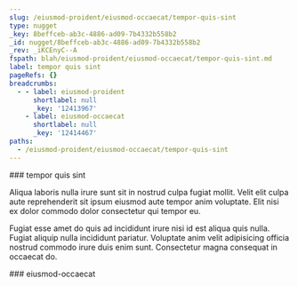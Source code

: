 ```yaml
---
slug: /eiusmod-proident/eiusmod-occaecat/tempor-quis-sint
type: nugget
_key: 8beffceb-ab3c-4886-ad09-7b4332b558b2
_id: nugget/8beffceb-ab3c-4886-ad09-7b4332b558b2
_rev: _iKCEnyC--A
fspath: blah/eiusmod-proident/eiusmod-occaecat/tempor-quis-sint.md
label: tempor quis sint
pageRefs: {}
breadcrumbs:
  - - label: eiusmod-proident
      shortlabel: null
      _key: '12413967'
    - label: eiusmod-occaecat
      shortlabel: null
      _key: '12414467'
paths:
  - /eiusmod-proident/eiusmod-occaecat/tempor-quis-sint
---
```


<NuggetArea>
<Nugget slug="/eiusmod-proident/eiusmod-occaecat/tempor-quis-sint" type="nugget" _key="8beffceb-ab3c-4886-ad09-7b4332b558b2" _id="nugget/8beffceb-ab3c-4886-ad09-7b4332b558b2" _rev="_iKCEnyC--A" fspath="blah/eiusmod-proident/eiusmod-occaecat/tempor-quis-sint.md" label="tempor quis sint" paths="/eiusmod-proident/eiusmod-occaecat/tempor-quis-sint">
<NuggetBody>
### tempor quis sint

Aliqua laboris nulla irure sunt sit in nostrud culpa fugiat mollit. Velit elit culpa aute reprehenderit sit ipsum eiusmod aute tempor anim voluptate. Elit nisi ex dolor commodo dolor consectetur qui tempor eu.

Fugiat esse amet do quis ad incididunt irure nisi id est aliqua quis nulla. Fugiat aliquip nulla incididunt pariatur. Voluptate anim velit adipisicing officia nostrud commodo irure duis enim sunt. Consectetur magna consequat in occaecat do.

</NuggetBody>
<Breadcrumbs>
<Crumbs>
<Crumb _key="12413967" label="eiusmod-proident" /><Crumb _key="12414467" label="eiusmod-occaecat" />
</Crumbs>
</Breadcrumbs>
</Nugget>

<NuggetsInbound>
</NuggetsInbound>
<NuggetsOutbound>
</NuggetsOutbound>
</NuggetArea>
<PassagesInbound>
<Passage direction="inbound" type="passage" _key="12414467" _id="passage/12414467" _rev="_iKCEnxS--_" label="eiusmod-occaecat" passage="eiusmod-occaecat" fspath="blah/eiusmod-proident/eiusmod-occaecat" paths="/eiusmod-proident/eiusmod-occaecat" slug="/eiusmod-proident/eiusmod-occaecat">
<NuggetBody>
### eiusmod-occaecat

</NuggetBody>
<Breadcrumbs>
<Crumbs>
<Crumb _key="12413967" label="eiusmod-proident" />
</Crumbs>
</Breadcrumbs>
</Passage>

</PassagesInbound>
<PassagesOutbound>
</PassagesOutbound>